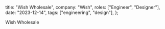 
  title: "Wish Wholesale",
  company: "Wish",
  roles: ["Engineer", "Designer"],
  date: "2023-12-14",
  tags: ["engineering", "design"],
};

<TrWorkoutPlayerThumbnail active />

Wish Wholesale
